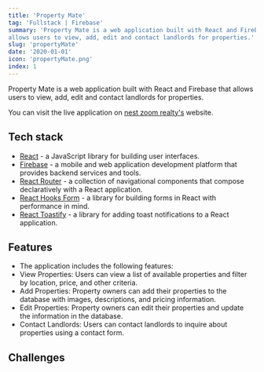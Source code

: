 ```yaml
---
title: 'Property Mate'
tag: 'Fullstack | Firebase'
summary: 'Property Mate is a web application built with React and Firebase that
allows users to view, add, edit and contact landlords for properties.'
slug: 'propertyMate'
date: '2020-01-01'
icon: 'propertyMate.png'
index: 1
---
```


Property Mate is a web application built with React and Firebase that
allows users to view, add, edit and contact landlords for properties.

You can visit the live application on
[nest zoom realty's](https://www.nestzoom.com/) website.

## Tech stack

- [React](https://reactjs.org/docs/getting-started.html) - a JavaScript
  library for building user interfaces.
- [Firebase](https://console.firebase.google.com/) - a mobile and web
  application development platform that provides backend services and
  tools.
- [React Router](https://reactrouter.com/en/main) - a collection of
  navigational components that compose declaratively with a React
  application.
- [React Hooks Form](https://react-hook-form.com/) - a library for building
  forms in React with performance in mind.
- [React Toastify](https://www.npmjs.com/package/react-toastify) - a
  library for adding toast notifications to a React application.

## Features

- The application includes the following features:
- View Properties: Users can view a list of available properties and filter
  by location, price, and other criteria.
- Add Properties: Property owners can add their properties to the database
  with images, descriptions, and pricing information.
- Edit Properties: Property owners can edit their properties and update the
  information in the database.
- Contact Landlords: Users can contact landlords to inquire about
  properties using a contact form.

## Challenges
